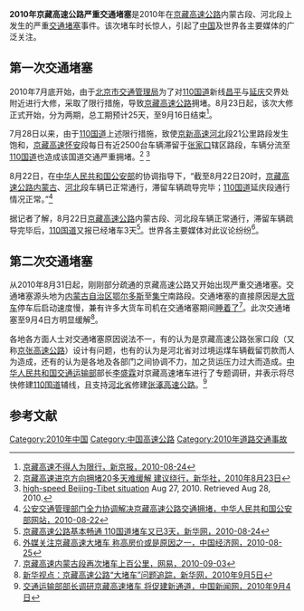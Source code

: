 '''2010年京藏高速公路严重交通堵塞'''是2010年在[[京藏高速公路|京藏高速公路]]内蒙古段、河北段上发生的严重[[交通堵塞|交通堵塞]]事件。该次堵车时长惊人，引起了[[中国|中国]]及世界各主要媒体的广泛关注。

==第一次交通堵塞==
2010年7月底开始，由于[[北京市交通管理局|北京市交通管理局]]为了对[[110国道|110国道]]新线[[昌平|昌平]]与[[延庆县|延庆]]交界处附近进行大修，采取了限行措施，导致[[京藏高速公路|京藏高速公路]]拥堵。8月23日起，该次大修正式开始，分为两期，总工期预计25天，至9月16日结束<ref>[http://epaper.bjnews.com.cn/html/2010-08/24/content_140343.htm?div=-1 京藏高速不得人为限行，新京报，2010-08-24]</ref>。

7月28日以来，由于[[110国道|110国道]]上述限行措施，致使[[京新高速|京新高速]][[河北|河北]]段21公里路段发生饱和，[[京藏高速|京藏高速]][[怀安|怀安]]段每日有近2500台车辆滞留于[[张家口|张家口]]辖区路段，车辆分流至[[110国道|110国道]]也造成该国道交通严重拥堵。<ref>[http://society.people.com.cn/GB/1062/12508273.html 京藏高速进京方向拥堵20多天难缓解 建议绕行，新华社，2010年8月23日]</ref>
<ref>[http://www.christianlouboutin-stores.com/christian-louboutin-news/high-speed-beijing-tibet-situation-2 high-speed Beijing-Tibet situation ] Aug 27, 2010. Retrieved Aug 28, 2010.</ref>

8月22日，在[[中华人民共和国公安部|中华人民共和国公安部]]的协调指导下，“截至8月22日20时，[[京藏高速公路|京藏高速公路]][[内蒙古|内蒙古]]、[[河北|河北]]段车辆已正常通行，滞留车辆疏导完毕；[[110国道|110国道]]延庆段通行情况正常。”<ref>[http://www.mps.gov.cn/n16/n1237/n1342/n803715/2500607.html 公安交通管理部门全力协调解决京藏高速公路交通拥堵，中华人民共和国公安部网站，2010-08-22]</ref>

据记者了解，8月22日[[京藏高速公路|京藏高速公路]]内蒙古段、河北段车辆正常通行，滞留车辆疏导完毕后，[[110国道|110国道]]又报已经堵车3天<ref>[http://www.news.cn/chinanews/2010-08/24/content_20717930.htm 京藏高速公路基本畅通 110国道堵车又已3天，新华网，2010-08-24]</ref>。世界各主要媒体对此议论纷纷<ref>[http://intl.ce.cn/specials/zxxx/201008/25/t20100825_21756203.shtml 外媒关注京藏高速大堵车 称高房价或是原因之一，中国经济网，2010-08-25]</ref>。

==第二次交通堵塞==
从2010年8月31日起，刚刚部分疏通的京藏高速公路又开始出现严重交通堵塞。交通堵塞源头地为[[内蒙古自治区|内蒙古自治区]][[鄂尔多斯市|鄂尔多斯]]至[[集宁|集宁]]南路段。交通堵塞的直接原因是[[大货车|大货车]]停车后启动速度慢，兼有许多大货车司机在交通堵塞期间[[睡眠|睡着了]]<ref>[http://news.163.com/10/0903/02/6FKEVOOA0001124J.html 京藏高速内蒙古段再次堵车上百公里，网易，2010-09-03]</ref>。此次交通堵塞至9月4日方明显缓解<ref>[http://news.xinhuanet.com/politics/2010-09/05/c_12519541.htm 新华视点：京藏高速公路“大堵车”问题追踪，新华网，2010年9月5日]</ref>。

各地各方面人士对交通堵塞原因说法不一，有的认为是京藏高速公路张家口段（又称[[京张高速公路|京张高速公路]]）设计有问题，也有的认为是河北省对过境运煤车辆截留罚款而人为造成，还有的认为是各地及各部门之间协调不力，加之货运压力过大而造成。[[中华人民共和国交通运输部|中华人民共和国交通运输部]]部长[[李盛霖|李盛霖]]对京藏高速堵车进行了专题调研，并表示将尽快修建[[110国道|110国道]]辅线，且支持[[河北省|河北省]]修建[[张涿高速公路|张涿高速公路]]。<ref>[http://www.chinanews.com.cn/gn/2010/09-04/2511836.shtml 交通运输部部长调研京藏高速堵车 将促建新通道，中国新闻网，2010年9月4日]</ref>

==参考文献==
{{Reflist}}

[[Category:2010年中国|Category:2010年中国]]
[[Category:中国高速公路|Category:中国高速公路]]
[[Category:2010年道路交通事故|Category:2010年道路交通事故]]
